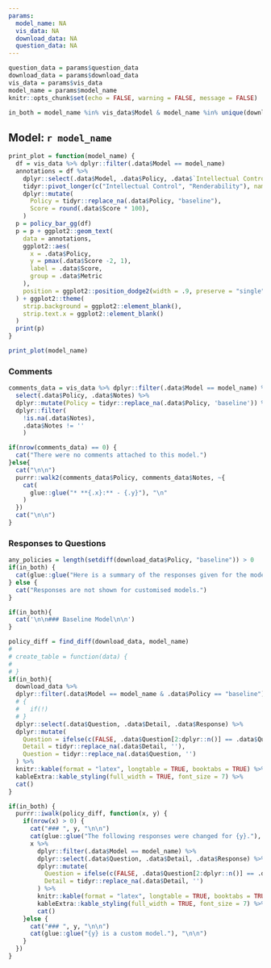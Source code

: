 ```yaml
---
params:
  model_name: NA
  vis_data: NA
  download_data: NA
  question_data: NA
---
```


```r
question_data = params$question_data
download_data = params$download_data
vis_data = params$vis_data
model_name = params$model_name
knitr::opts_chunk$set(echo = FALSE, warning = FALSE, message = FALSE)

in_both = model_name %in% vis_data$Model & model_name %in% unique(download_data$Model)
```

## Model: `r model_name`

```r
print_plot = function(model_name) {
  df = vis_data %>% dplyr::filter(.data$Model == model_name)
  annotations = df %>%
    dplyr::select(.data$Model, .data$Policy, .data$`Intellectual Control`, .data$Renderability) %>%
    tidyr::pivot_longer(c("Intellectual Control", "Renderability"), names_to = "Metric", values_to = "Score") %>%
    dplyr::mutate(
      Policy = tidyr::replace_na(.data$Policy, "baseline"),
      Score = round(.data$Score * 100),
    ) 
  p = policy_bar_gg(df)
  p = p + ggplot2::geom_text(
    data = annotations, 
    ggplot2::aes(
      x = .data$Policy, 
      y = pmax(.data$Score -2, 1), 
      label = .data$Score, 
      group = .data$Metric
    ), 
    position = ggplot2::position_dodge2(width = .9, preserve = "single")
  ) + ggplot2::theme(
    strip.background = ggplot2::element_blank(),
    strip.text.x = ggplot2::element_blank()
  )
  print(p)
}

print_plot(model_name)
```

### Comments

```r
comments_data = vis_data %>% dplyr::filter(.data$Model == model_name) %>%
  select(.data$Policy, .data$Notes) %>%
  dplyr::mutate(Policy = tidyr::replace_na(.data$Policy, 'baseline')) %>%
  dplyr::filter(
    !is.na(.data$Notes),
    .data$Notes != ''
    )

if(nrow(comments_data) == 0) {
  cat("There were no comments attached to this model.")
}else{
  cat("\n\n")
  purrr::walk2(comments_data$Policy, comments_data$Notes, ~{
    cat(
      glue::glue("* **{.x}:** - {.y}"), "\n"
    )
  })
  cat("\n\n")
}
```


### Responses to Questions

```r
any_policies = length(setdiff(download_data$Policy, "baseline")) > 0
if(in_both) {
  cat(glue::glue("Here is a summary of the responses given for the model{if(any_policies) ' and each scenario.' else '.'}"))
} else {
  cat("Responses are not shown for customised models.")
}

```

```r
if(in_both){
  cat('\n\n### Baseline Model\n\n')
}
```



```r
policy_diff = find_diff(download_data, model_name)
# 
# create_table = function(data) {
#   
# }
if(in_both){
  download_data %>% 
  dplyr::filter(.data$Model == model_name & .data$Policy == "baseline") %>%
  # {
  #   if(!)
  # }
  dplyr::select(.data$Question, .data$Detail, .data$Response) %>%
  dplyr::mutate(
    Question = ifelse(c(FALSE, .data$Question[2:dplyr::n()] == .data$Question[1:(dplyr::n() - 1)]), '', .data$Question),
    Detail = tidyr::replace_na(.data$Detail, ''),
    Question = tidyr::replace_na(.data$Question, '')
  ) %>%
  knitr::kable(format = "latex", longtable = TRUE, booktabs = TRUE) %>% 
  kableExtra::kable_styling(full_width = TRUE, font_size = 7) %>%
  cat()
}

```

```r
if(in_both) {
  purrr::iwalk(policy_diff, function(x, y) {
    if(nrow(x) > 0) {
      cat("### ", y, "\n\n")
      cat(glue::glue("The following responses were changed for {y}."), "\n\n")
      x %>% 
        dplyr::filter(.data$Model == model_name) %>%
        dplyr::select(.data$Question, .data$Detail, .data$Response) %>%
        dplyr::mutate(
          Question = ifelse(c(FALSE, .data$Question[2:dplyr::n()] == .data$Question[1:(dplyr::n() - 1)]), '', .data$Question),
          Detail = tidyr::replace_na(.data$Detail, '')
        ) %>%
        knitr::kable(format = "latex", longtable = TRUE, booktabs = TRUE) %>%
        kableExtra::kable_styling(full_width = TRUE, font_size = 7) %>%
        cat()
    }else {
      cat("### ", y, "\n\n")
      cat(glue::glue("{y} is a custom model."), "\n\n")
    }
  })
}

```

